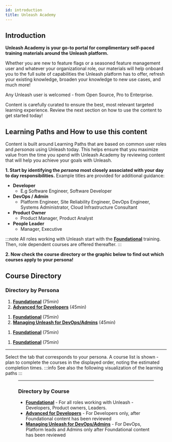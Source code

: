 ```yaml
---
id: introduction
title: Unleash Academy
---
```


<Banner/>

<LearningLinks />


## Introduction

**Unleash Academy is your go-to portal for complimentary self-paced training materials around the Unleash platform.**

Whether you are new to feature flags or a seasoned feature management user and whatever your organizational role, our materials will help onboard you to the full suite of capabilities the Unleash platform has to offer, refresh your existing knowledge, broaden your knowledge to new use cases, and much more!

Any Unleash user is welcomed - from Open Source, Pro to Enterprise.

Content is carefully curated to ensure the best, most relevant targeted learning experience. Review the next section on how to use the content to get started today!


## Learning Paths and How to use this content

Content is built around Learning Paths that are based on common user roles and _personas_ using Unleash today. This helps ensure that you maximize value from the time you spend with Unleash Academy by reviewing content that will help you achieve your goals with Unleash.

**1. Start by identifying the _persona_ most closely associated with your day to day responsibilities.**
Example titles are provided for additional guidance:

- **Developer**
  * E.g Software Engineer, Software Developer
- **DevOps / Admin**
  * Platform Engineer, Site Reliability Engineer, DevOps Engineer, Systems Administrator, Cloud Infrastructure Consultant
- **Product Owner**
  * Product Manager, Product Analyst
- **People Leader**
  * Manager, Executive

:::note
All roles working with Unleash start with the [**Foundational**](foundational.md) training. Then, role dependent courses are offered thereafter.
:::

**2. Now check the course directory or the graphic below to find out which courses apply to your persona!**


## Course Directory

### Directory by Persona


<Tabs>
  <TabItem value="Developer" label="Developer" default>
<ol>
<li><a href="foundational"><strong>Foundational</strong></a> (75min)  </li>
<li><a href="advanced-for-devs"><strong>Advanced for Developers</strong></a> (45min)</li>
</ol>
  </TabItem>
  <TabItem value="DevOps / Admin" label="DevOps / Admin">
<ol>
<li><a href="foundational"><strong>Foundational</strong></a> (75min)  </li>
<li><a href="managing-unleash-for-devops"><strong>Managing Unleash for DevOps/Admins</strong></a> (45min)</li>
</ol>
  </TabItem>
  <TabItem value="Product Owner" label="Product Owner">
<ol>
<li><a href="foundational"><strong>Foundational</strong></a> (75min)  </li>
</ol>
  </TabItem>
  <TabItem value="People Leader" label="People Leader">
<ol>
<li><a href="foundational"><strong>Foundational</strong></a> (75min)  </li>
</ol>
  </TabItem>
</Tabs>

---

Select the tab that corresponds to your persona. A course list is shown - plan to complete the courses in the displayed order, noting the estimated completion times.
:::info
See also the following visualization of the learning paths
:::
<Figure caption="Learning Paths organized by Persona" alt="Course order for Developer, DevOps, Product and Leader personas" img="/img/academy-learning-paths.svg"/>


---

### Directory by Course

- [**Foundational**](foundational.md) - For all roles working with Unleash - Developers, Product owners, Leaders.
- [**Advanced for Developers**](advanced-for-devs.md) - For Developers only, after Foundational content has been reviewed
- [**Managing Unleash for DevOps/Admins**](managing-unleash-for-devops.md) - For DevOps, Platform leads and Admins only after Foundational content has been reviewed
